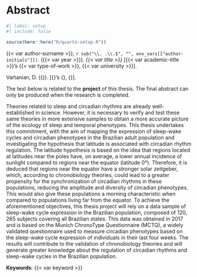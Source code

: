 <!-- %:::% .common h1 begin %:::% -->
# Abstract {.unnumbered}
<!-- %:::% .common h1 end %:::% -->

```r
#| label: setup
#| include: false

source(here::here("R/quarto-setup.R"))
```

{{< var author-surname >}}, `r sub("\\. .\\.$", "", env_vars[["author-initials"]])`. ({{< var year >}}). _{{< var title >}}_ [{{< var academic-title >}}'s {{< var type-of-work >}}, {{< var university >}}].

::: {.content-visible when-format="pdf"}
<!-- %:::% vernacular-abstract reference begin %:::% -->
Vartanian, D. ({\imprimirdata}). \textit{\imprimirtitulo} [{\imprimirtipodetituloacademico}'s {\imprimirtipotrabalho}, {\imprimiruniversidade}].
<!-- %:::% vernacular-abstract reference end %:::% -->
:::

<!-- %:::% vernacular-abstract body begin %:::% -->
The text below is related to the __project__ of this thesis. The final abstract can only be produced when the research is completed.

Theories related to sleep and circadian rhythms are already well-established in science. However, it is necessary to verify and test these same theories in more extensive samples to obtain a more accurate picture of the ecology of sleep and temporal phenotypes. This thesis undertakes this commitment, with the aim of mapping the expression of sleep-wake cycles and circadian phenotypes in the Brazilian adult population and investigating the hypothesis that latitude is associated with circadian rhythm regulation. The latitude hypothesis is based on the idea that regions located at latitudes near the poles have, on average, a lower annual incidence of sunlight compared to regions near the equator (latitude 0°). Therefore, it is deduced that regions near the equator have a stronger solar zeitgeber, which, according to chronobiology theories, could lead to a greater propensity for the synchronization of circadian rhythms in these populations, reducing the amplitude and diversity of circadian phenotypes. This would also give these populations a morning characteristic when compared to populations living far from the equator. To achieve the aforementioned objectives, this thesis project will rely on a data sample of sleep-wake cycle expression in the Brazilian population, composed of $120,265$ subjects covering all Brazilian states. This data was obtained in 2017 and is based on the Munich ChronoType Questionnaire (MCTQ), a widely validated questionnaire used to measure circadian phenotypes based on the sleep-wake cycle expression of individuals in their last four weeks. The results will contribute to the validation of chronobiology theories and will generate greater knowledge about the regulation of circadian rhythms and sleep-wake cycles in the Brazilian population.
<!-- %:::% vernacular-abstract body end %:::% -->

__Keywords__: {{< var keyword >}}

::: {.content-visible when-format="pdf"}
<!-- %:::% vernacular-abstract keywords begin %:::% -->
\begin{tabular}{p{2.3cm} p{13.6cm}}
  \textbf{Keywords}: & Chronobiology. Biological rhythms. Chronotype. Circadian phenotype. Sleep. Complex systems. Entrainment. Latitude. Ecology. MCTQ.
\end{tabular}
<!-- %:::% vernacular-abstract keywords end %:::% -->
:::
